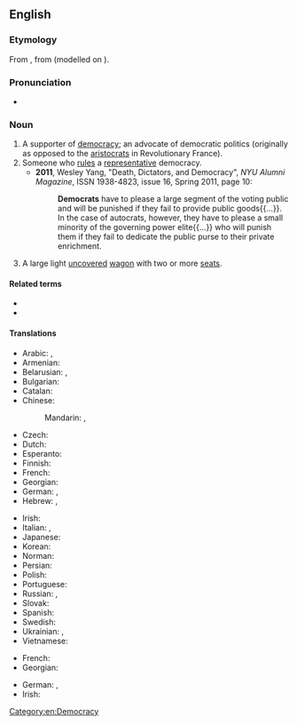 {{also|Democrat}}
{{wikipedia|dab=democrat}}
==English==

===Etymology===
From {{der|en|fr|démocrate}}, from {{m|fr|démocratie}} (modelled on {{m|fr|aristocrate||aristocrat}}).

===Pronunciation===
* {{IPA|/ˈdɛməkɹæt/|lang=en}}

===Noun===
{{en-noun}}

# A supporter of [[democracy]]; an advocate of democratic politics (originally as opposed to the [[aristocrats]] in Revolutionary France).
# Someone who [[rule]]s a [[representative]] democracy.
#* '''2011''', Wesley Yang, "Death, Dictators, and Democracy", ''NYU Alumni Magazine'', ISSN 1938-4823, issue 16, Spring 2011, page 10:
#*: '''Democrats''' have to please a large segment of the voting public and will be punished if they fail to provide public goods{{...}}. In the case of autocrats, however, they have to please a small minority of the governing power elite{{...}} who will punish them if they fail to dedicate the public purse to their private enrichment.
# {{lb|en|US|historical}} A large light [[uncovered]] [[wagon]] with two or more [[seat]]s.

====Related terms====
* {{l|en|Democrat}}
* {{l|en|Demoncrat}}

====Translations====
{{trans-top|supporter of democracy}}
* Arabic: {{t|ar|دِيمُقْرَاطِيّ|m}}, {{t|ar|دِيمُقْرَاطِيَّة|f}}
* Armenian: {{t+|hy|դեմոկրատ}}
* Belarusian: {{t|be|дэмакра́т|m}}, {{t|be|дэмакра́тка|f}}
* Bulgarian: {{t+|bg|демокра́т|m}}
* Catalan: {{t|ca|demòcrata|m|f}}
* Chinese:
*: Mandarin: {{t+|cmn|民主主義者|sc=Hani}}, {{t+|cmn|民主主义者|tr=mínzhǔzhǔyìzhě|sc=Hani}}
* Czech: {{t+|cs|demokrat|m}}
* Dutch: {{t+|nl|democraat|m}}
* Esperanto: {{t+|eo|demokrato}}
* Finnish: {{t+|fi|demokraatti}}
* French: {{t+|fr|démocrate|m|f}}
* Georgian: {{t|ka|დემოკრატი}}
* German: {{t+|de|Demokrat|m}}, {{t+|de|Demokratin|f}}
* Hebrew: {{t|he|דמוקרט|m|tr=demoqrat'}}, {{t|he|דמוקרטית|f|tr=demoqrat'it}}
{{trans-mid}}
* Irish: {{t|ga|daonlathaí|m}}
* Italian: {{t+|it|democratico|m}}, {{t+|it|democratica|f}}
* Japanese: {{t|ja|民主主義者|tr=みんしゅしゅぎしゃ, minshushugisha}}
* Korean: {{t|ko|민주주의자}}
* Norman: {{t|nrf|démocrate|m|f}}
* Persian: {{t+|fa|دموکرات|tr=demokrât}}
* Polish: {{t+|pl|demokrata|m}}
* Portuguese: {{t+|pt|democrata|m|f}}
* Russian: {{t+|ru|демокра́т|m}}, {{t+|ru|демокра́тка|f}}
* Slovak: {{t|sk|demokrat|m}}
* Spanish: {{t+|es|demócrata|m|f}}
* Swedish: {{t+|sv|demokrat|c}}
* Ukrainian: {{t|uk|демокра́т|m}}, {{t|uk|демокра́тка|f}}
* Vietnamese: {{t|vi|nhà dân chủ}}
{{trans-bottom}}

{{trans-top|ruler in a democracy}}
* French: {{t+|fr|démocrate|m|f}}
* Georgian: {{t|ka|დემოკრატი}}
{{trans-mid}}
* German: {{t+|de|Demokrat|m}}, {{t+|de|Demokratin|f}}
* Irish: {{t|ga|daonlathaí|m}}
{{trans-bottom}}

[[Category:en:Democracy]]